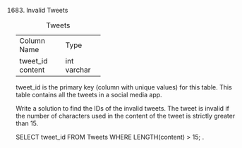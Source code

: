 1683. Invalid Tweets

Table: Tweets

+----------------+---------+
| Column Name    | Type    |
+----------------+---------+
| tweet_id       | int     |
| content        | varchar |
+----------------+---------+
tweet_id is the primary key (column with unique values) for this table.
This table contains all the tweets in a social media app.
 

Write a solution to find the IDs of the invalid tweets. The tweet is invalid if the number of characters used in the content of the tweet is strictly greater than 15.

SELECT tweet_id FROM Tweets 
WHERE LENGTH(content) > 15;
.
